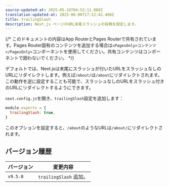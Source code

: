 ```yaml
---
source-updated-at: 2025-05-16T04:52:11.000Z
translation-updated-at: 2025-06-06T17:12:42.460Z
title: trailingSlash
description: Next.js ページのURL末尾スラッシュの有無を設定します。
---
```


{/* このドキュメントの内容はApp RouterとPages Routerで共有されています。Pages Router固有のコンテンツを追加する場合は`<PagesOnly>コンテンツ</PagesOnly>`コンポーネントを使用してください。共有コンテンツはコンポーネントで囲わないでください。 */}

デフォルトでは、Next.jsは末尾にスラッシュが付いたURLをスラッシュなしのURLにリダイレクトします。例えば`/about/`は`/about`にリダイレクトされます。この動作を逆に設定することも可能で、スラッシュなしのURLをスラッシュ付きのURLにリダイレクトするようにできます。

`next.config.js`を開き、`trailingSlash`設定を追加します：

```js filename="next.config.js"
module.exports = {
  trailingSlash: true,
}
```

このオプションを設定すると、`/about`のようなURLは`/about/`にリダイレクトされます。

## バージョン履歴

| バージョン  | 変更内容                |
| -------- | ---------------------- |
| `v9.5.0` | `trailingSlash` 追加。 |